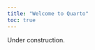 ```yaml
---
title: "Welcome to Quarto"
toc: true
---
```


:::{.callout-warning}
Under construction.
:::

<!-- > Meet your fellow students, familiarize yourself with the format of the workshop, rendering a document into multiple formats, and manipulate the block and inline elements that make up any document. -->

<!-- ### Introductions -->

<!-- ### Workshop Structure -->

<!-- ### Quarto Overview -->

<!-- - Blocks and inlines -->

<!-- ### Exercise 1 -->

<!-- The exercises focuses on using `quarto` at the command line. Within RStudio, this can be done in the Terminal tab in the Console pane. -->

<!-- 1. Render `ex1.qmd` as an html file. How is the list expressed in html? -->
<!-- 2. Render `ex1.qmd` as a latex file. How is the list expressed in latex? -->
<!-- 3. Render `ex1.qmd` as a pdf file but specify that you want to output to a file named `handout.pdf`. (see the helpfile `quarto render --help`) -->
<!-- 4. What defaults does Quarto use if you simply run `quarto render ex1.qmd`? -->

<!-- ### Markdown -->

<!-- - Survey (easy to hard) -->
<!-- - Inlines -->
<!--   - italics -->
<!--   - bold -->
<!--   - super/sub script -->
<!--   - strikethrough -->
<!--   - verbatim -->
<!--   - links -->
<!--   - images -->
<!--   - inline math -->
<!--   - spans -->
<!-- - Blocks -->
<!--   - paragraph -->
<!--   - lists -->
<!--   - tables -->
<!--   - source code -->
<!--   - display math -->
<!--   - diagrams -->
<!--   - fenced divs -->
<!--   - callouts -->
<!--   - blockquotes -->
<!--   - lineblock -->

<!-- ### Simple Figures -->

<!-- ### Tables -->

<!-- ### Code Blocks -->

<!-- ### Exercise 2 -->

<!-- 1. Open `ex2-goal.html` in a browser window. -->
<!-- 2. Modify `ex2.qmd`, using `img1` and `img2` to recreate `ex2-goal.html`. -->

